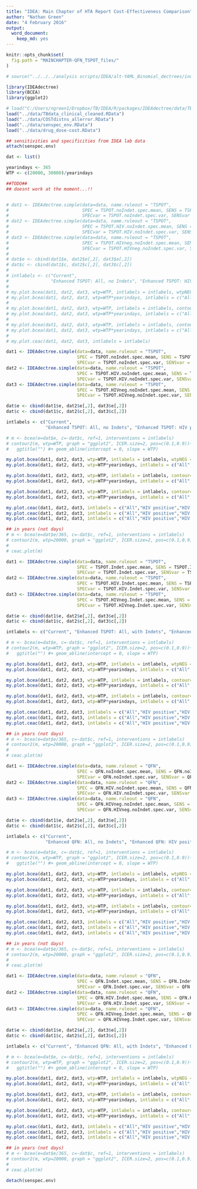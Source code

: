 ```yaml
---
title: "IDEA: Main Chapter of HTA Report Cost-Effectiveness Comparison"
author: "Nathan Green"
date: "4 February 2016"
output: 
  word_document: 
    keep_md: yes
---
```


<!-- README.md is generated from README.Rmd. Please edit that file -->

```r
knitr::opts_chunk$set(
  fig.path = "MAINCHAPTER-QFN_TSPOT_files/"
)
```


```r
# source("../../../analysis scripts/IDEA/alt-YAML_Binomial_dectrees/indiv-dectree-sampling.R")
```


```r

library(IDEAdectree)
library(BCEA)
library(ggplot2)

# load("C:/Users/ngreen1/Dropbox/TB/IDEA/R/packages/IDEAdectree/data/TBdata_clinical_cleaned.RData")
load("../data/TBdata_clinical_cleaned.RData")
load("../data/COSTdistns_allerror.RData")
load("../data/senspec_env.RData")
load("../data/drug_dose-cost.RData")

## sensitivities and specificities from IDEA lab data
attach(senspec.env)

dat <- list()

yearindays <- 365
WTP <- c(20000, 30000)/yearindays

```

```r

##TODO##
## doesnt work at the moment...!!


# dat1 <- IDEAdectree.simple(data=data, name.ruleout = "TSPOT",
#                            SPEC = TSPOT.noIndet.spec.mean, SENS = TSPOT.noIndet.sens.mean, 
#                            SPECvar = TSPOT.noIndet.spec.var, SENSvar = TSPOT.noIndet.sens.var, wholecohortstats = TRUE)
# dat2 <- IDEAdectree.simple(data=data, name.ruleout = "TSPOT",
#                            SPEC = TSPOT.HIV.noIndet.spec.mean, SENS = TSPOT.HIV.noIndet.sens.mean, 
#                            SPECvar = TSPOT.HIV.noIndet.spec.var, SENSvar = TSPOT.HIV.noIndet.sens.var, wholecohortstats = TRUE)
# dat3 <- IDEAdectree.simple(data=data, name.ruleout = "TSPOT",
#                            SPEC = TSPOT.HIVneg.noIndet.spec.mean, SENS = TSPOT.HIVneg.noIndet.sens.mean, 
#                            SPECvar = TSPOT.HIVneg.noIndet.spec.var, SENSvar = TSPOT.HIVneg.noIndet.sens.var, wholecohortstats = TRUE)
# 
# dat$e <- cbind(dat1$e, dat2$e[,2], dat3$e[,2])
# dat$c <- cbind(dat1$c, dat2$c[,2], dat3$c[,2])
# 
# intlabels <- c("Current",
#                "Enhanced TSPOT: All, no Indets", "Enhanced TSPOT: HIV positive, no Indets", "Enhanced TSPOT: HIV negative, no Indets")
# 
# my.plot.bcea(dat1, dat2, dat3, wtp=WTP, intlabels = intlabels, wtpNEG = "Y")
# my.plot.bcea(dat1, dat2, dat3, wtp=WTP*yearindays, intlabels = c("All","HIV positive","HIV negative"), wtpNEG = "Y", SCALEcosts=FALSE, SCALEdays=FALSE, labelLong=FALSE, TITLE="(a)", N=769)
# 
# my.plot.bcea(dat1, dat2, dat3, wtp=WTP, intlabels = intlabels, contour=TRUE, wtpNEG = "Y")
# my.plot.bcea(dat1, dat2, dat3, wtp=WTP*yearindays, intlabels = c("All","HIV positive","HIV negative"), contour=TRUE, wtpNEG = "Y", SCALEcosts=FALSE, SCALEdays=FALSE, labelLong=FALSE, TITLE="(a)", N=769)
# 
# my.plot.bcea(dat1, dat2, dat3, wtp=WTP, intlabels = intlabels, contour=TRUE, LEVELS=0.5, wtpNEG = "Y")
# my.plot.bcea(dat1, dat2, dat3, wtp=WTP*yearindays, intlabels = c("All","HIV positive","HIV negative"), contour=TRUE, LEVELS=0.5, wtpNEG = "Y", SCALEcosts=FALSE, SCALEdays=FALSE, labelLong=FALSE, TITLE="(a)", N=769)
# 
# my.plot.ceac(dat1, dat2, dat3, intlabels = intlabels)
```


```r

dat1 <- IDEAdectree.simple(data=data, name.ruleout = "TSPOT",
                           SPEC = TSPOT.noIndet.spec.mean, SENS = TSPOT.noIndet.sens.mean, 
                           SPECvar = TSPOT.noIndet.spec.var, SENSvar = TSPOT.noIndet.sens.var)
dat2 <- IDEAdectree.simple(data=data, name.ruleout = "TSPOT",
                           SPEC = TSPOT.HIV.noIndet.spec.mean, SENS = TSPOT.HIV.noIndet.sens.mean, 
                           SPECvar = TSPOT.HIV.noIndet.spec.var, SENSvar = TSPOT.HIV.noIndet.sens.var)
dat3 <- IDEAdectree.simple(data=data, name.ruleout = "TSPOT",
                           SPEC = TSPOT.HIVneg.noIndet.spec.mean, SENS = TSPOT.HIVneg.noIndet.sens.mean, 
                           SPECvar = TSPOT.HIVneg.noIndet.spec.var, SENSvar = TSPOT.HIVneg.noIndet.sens.var)

dat$e <- cbind(dat1$e, dat2$e[,2], dat3$e[,2])
dat$c <- cbind(dat1$c, dat2$c[,2], dat3$c[,2])

intlabels <- c("Current",
               "Enhanced TSPOT: All, no Indets", "Enhanced TSPOT: HIV positive, no Indets", "Enhanced TSPOT: HIV negative, no Indets")

# m <- bcea(e=dat$e, c=-dat$c, ref=1, interventions = intlabels)
# contour2(m, wtp=WTP, graph = "ggplot2", ICER.size=2, pos=c(0.1,0.9))+#, xlim=c(-5,5), ylim=c(-200,200)) +
#   ggtitle("") #+ geom_abline(intercept = 0, slope = WTP)

my.plot.bcea(dat1, dat2, dat3, wtp=WTP, intlabels = intlabels, wtpNEG = "Y")
my.plot.bcea(dat1, dat2, dat3, wtp=WTP*yearindays, intlabels = c("All","HIV positive","HIV negative"), wtpNEG = "Y", SCALEcosts=FALSE, SCALEdays=FALSE, labelLong=FALSE, TITLE="(a)", N=769)

my.plot.bcea(dat1, dat2, dat3, wtp=WTP, intlabels = intlabels, contour=TRUE, wtpNEG = "Y")
my.plot.bcea(dat1, dat2, dat3, wtp=WTP*yearindays, intlabels = c("All","HIV positive","HIV negative"), contour=TRUE, wtpNEG = "Y", SCALEcosts=FALSE, SCALEdays=FALSE, labelLong=FALSE, TITLE="(a)", N=769)

my.plot.bcea(dat1, dat2, dat3, wtp=WTP, intlabels = intlabels, contour=TRUE, LEVELS=0.5, wtpNEG = "Y")
my.plot.bcea(dat1, dat2, dat3, wtp=WTP*yearindays, intlabels = c("All","HIV positive","HIV negative"), contour=TRUE, LEVELS=0.5, wtpNEG = "Y", SCALEcosts=FALSE, SCALEdays=FALSE, labelLong=FALSE, TITLE="(a)", N=769)

my.plot.ceac(dat1, dat2, dat3, intlabels = c("All","HIV positive","HIV negative"), labelLong=FALSE, TITLE="(a)")
my.plot.ceac(dat1, dat2, dat3, intlabels = c("All","HIV positive","HIV negative"), labelLong=FALSE, TITLE="(a)", SCALEcosts=FALSE, SCALEdays=FALSE, N=769)
my.plot.ceac(dat1, dat2, dat3, intlabels = c("All","HIV positive","HIV negative"), labelLong=FALSE, TITLE="(a)", SCALEcosts=FALSE, SCALEdays=FALSE, N=769, CI=TRUE)

## in years (not days)
# m <- bcea(e=dat$e/365, c=-dat$c, ref=1, interventions = intlabels)
# contour2(m, wtp=20000, graph = "ggplot2", ICER.size=2, pos=c(0.1,0.9))
# 
# ceac.plot(m)
```


```r

dat1 <- IDEAdectree.simple(data=data, name.ruleout = "TSPOT",
                           SPEC = TSPOT.Indet.spec.mean, SENS = TSPOT.Indet.sens.mean, 
                           SPECvar = TSPOT.Indet.spec.var, SENSvar = TSPOT.Indet.sens.var)
dat2 <- IDEAdectree.simple(data=data, name.ruleout = "TSPOT",
                           SPEC = TSPOT.HIV.Indet.spec.mean, SENS = TSPOT.HIV.Indet.sens.mean, 
                           SPECvar = TSPOT.HIV.Indet.spec.var, SENSvar = TSPOT.HIV.Indet.sens.var)
dat3 <- IDEAdectree.simple(data=data, name.ruleout = "TSPOT",
                           SPEC = TSPOT.HIVneg.Indet.spec.mean, SENS = TSPOT.HIVneg.Indet.sens.mean, 
                           SPECvar = TSPOT.HIVneg.Indet.spec.var, SENSvar = TSPOT.HIVneg.Indet.sens.var)

dat$e <- cbind(dat1$e, dat2$e[,2], dat3$e[,2])
dat$c <- cbind(dat1$c, dat2$c[,2], dat3$c[,2])

intlabels <- c("Current", "Enhanced TSPOT: All, with Indets", "Enhanced TSPOT: HIV positive, with Indets", "Enhanced TSPOT: HIV negative, with Indets")

# m <- bcea(e=dat$e, c=-dat$c, ref=1, interventions = intlabels)
# contour2(m, wtp=WTP, graph = "ggplot2", ICER.size=2, pos=c(0.1,0.9))+#, xlim=c(-5,5), ylim=c(-200,200)) +
#   ggtitle("") #+ geom_abline(intercept = 0, slope = WTP)

my.plot.bcea(dat1, dat2, dat3, wtp=WTP, intlabels = intlabels, wtpNEG = "Y")
my.plot.bcea(dat1, dat2, dat3, wtp=WTP*yearindays, intlabels = c("All","HIV positive","HIV negative"), wtpNEG = "Y", SCALEcosts=FALSE, SCALEdays=FALSE, labelLong=FALSE, TITLE="(b)", N=769)

my.plot.bcea(dat1, dat2, dat3, wtp=WTP, intlabels = intlabels, contour=TRUE, wtpNEG = "Y")
my.plot.bcea(dat1, dat2, dat3, wtp=WTP*yearindays, intlabels = c("All","HIV positive","HIV negative"), contour=TRUE, wtpNEG = "Y", SCALEcosts=FALSE, SCALEdays=FALSE, labelLong=FALSE, TITLE="(b)", N=769)

my.plot.bcea(dat1, dat2, dat3, wtp=WTP, intlabels = intlabels, contour=TRUE, LEVELS=0.5, wtpNEG = "Y")
my.plot.bcea(dat1, dat2, dat3, wtp=WTP*yearindays, intlabels = c("All","HIV positive","HIV negative"), contour=TRUE, LEVELS=0.5, wtpNEG = "Y", SCALEcosts=FALSE, SCALEdays=FALSE, labelLong=FALSE, TITLE="(b)", N=769)

my.plot.ceac(dat1, dat2, dat3, intlabels = c("All","HIV positive","HIV negative"), labelLong=FALSE, TITLE="(b)")
my.plot.ceac(dat1, dat2, dat3, intlabels = c("All","HIV positive","HIV negative"), labelLong=FALSE, TITLE="(b)", SCALEcosts=FALSE, SCALEdays=FALSE, N=769)
my.plot.ceac(dat1, dat2, dat3, intlabels = c("All","HIV positive","HIV negative"), labelLong=FALSE, TITLE="(b)", SCALEcosts=FALSE, SCALEdays=FALSE, N=769, CI=TRUE)

## in years (not days)
# m <- bcea(e=dat$e/365, c=-dat$c, ref=1, interventions = intlabels)
# contour2(m, wtp=20000, graph = "ggplot2", ICER.size=2, pos=c(0.1,0.9))
# 
# ceac.plot(m)
```



```r

dat1 <- IDEAdectree.simple(data=data, name.ruleout = "QFN",
                           SPEC = QFN.noIndet.spec.mean, SENS = QFN.noIndet.sens.mean, 
                           SPECvar = QFN.noIndet.spec.var, SENSvar = QFN.noIndet.sens.var)
dat2 <- IDEAdectree.simple(data=data, name.ruleout = "QFN",
                           SPEC = QFN.HIV.noIndet.spec.mean, SENS = QFN.HIV.noIndet.sens.mean, 
                           SPECvar = QFN.HIV.noIndet.spec.var, SENSvar = QFN.HIV.noIndet.sens.var)
dat3 <- IDEAdectree.simple(data=data, name.ruleout = "QFN",
                           SPEC = QFN.HIVneg.noIndet.spec.mean, SENS = QFN.HIVneg.noIndet.sens.mean, 
                           SPECvar = QFN.HIVneg.noIndet.spec.var, SENSvar = QFN.HIVneg.noIndet.sens.var)

dat$e <- cbind(dat1$e, dat2$e[,2], dat3$e[,2])
dat$c <- cbind(dat1$c, dat2$c[,2], dat3$c[,2])

intlabels <- c("Current",
               "Enhanced QFN: All, no Indets", "Enhanced QFN: HIV positive, no Indets", "Enhanced QFN: HIV negative, no Indets")

# m <- bcea(e=dat$e, c=-dat$c, ref=1, interventions = intlabels)
# contour2(m, wtp=WTP, graph = "ggplot2", ICER.size=2, pos=c(0.1,0.9))+#, xlim=c(-5,5), ylim=c(-200,200)) +
#   ggtitle("") #+ geom_abline(intercept = 0, slope = WTP)

my.plot.bcea(dat1, dat2, dat3, wtp=WTP, intlabels = intlabels, wtpNEG = "Y")
my.plot.bcea(dat1, dat2, dat3, wtp=WTP*yearindays, intlabels = c("All","HIV positive","HIV negative"), wtpNEG = "Y", SCALEcosts=FALSE, SCALEdays=FALSE, labelLong=FALSE, TITLE="(c)", N=769)

my.plot.bcea(dat1, dat2, dat3, wtp=WTP, intlabels = intlabels, contour=TRUE, wtpNEG = "Y")
my.plot.bcea(dat1, dat2, dat3, wtp=WTP*yearindays, intlabels = c("All","HIV positive","HIV negative"), contour=TRUE, wtpNEG = "Y", SCALEcosts=FALSE, SCALEdays=FALSE, labelLong=FALSE, TITLE="(c)", N=769)

my.plot.bcea(dat1, dat2, dat3, wtp=WTP, intlabels = intlabels, contour=TRUE, LEVELS=0.5, wtpNEG = "Y")
my.plot.bcea(dat1, dat2, dat3, wtp=WTP*yearindays, intlabels = c("All","HIV positive","HIV negative"), contour=TRUE, LEVELS=0.5, wtpNEG = "Y", SCALEcosts=FALSE, SCALEdays=FALSE, labelLong=FALSE, TITLE="(c)", N=769)

my.plot.ceac(dat1, dat2, dat3, intlabels = c("All","HIV positive","HIV negative"), labelLong=FALSE, TITLE="(c)")
my.plot.ceac(dat1, dat2, dat3, intlabels = c("All","HIV positive","HIV negative"), labelLong=FALSE, TITLE="(c)", SCALEcosts=FALSE, SCALEdays=FALSE, N=769)
my.plot.ceac(dat1, dat2, dat3, intlabels = c("All","HIV positive","HIV negative"), labelLong=FALSE, TITLE="(c)", SCALEcosts=FALSE, SCALEdays=FALSE, N=769, CI=TRUE)

## in years (not days)
# m <- bcea(e=dat$e/365, c=-dat$c, ref=1, interventions = intlabels)
# contour2(m, wtp=20000, graph = "ggplot2", ICER.size=2, pos=c(0.1,0.9))
# 
# ceac.plot(m)
```


```r

dat1 <- IDEAdectree.simple(data=data, name.ruleout = "QFN",
                           SPEC = QFN.Indet.spec.mean, SENS = QFN.Indet.sens.mean, 
                           SPECvar = QFN.Indet.spec.var, SENSvar = QFN.Indet.sens.var)
dat2 <- IDEAdectree.simple(data=data, name.ruleout = "QFN",
                           SPEC = QFN.HIV.Indet.spec.mean, SENS = QFN.HIV.Indet.sens.mean, 
                           SPECvar = QFN.HIV.Indet.spec.var, SENSvar = QFN.HIV.Indet.sens.var)
dat3 <- IDEAdectree.simple(data=data, name.ruleout = "QFN",
                           SPEC = QFN.HIVneg.Indet.spec.mean, SENS = QFN.HIVneg.Indet.sens.mean, 
                           SPECvar = QFN.HIVneg.Indet.spec.var, SENSvar = QFN.HIVneg.Indet.sens.var)

dat$e <- cbind(dat1$e, dat2$e[,2], dat3$e[,2])
dat$c <- cbind(dat1$c, dat2$c[,2], dat3$c[,2])

intlabels <- c("Current", "Enhanced QFN: All, with Indets", "Enhanced QFN: HIV positive, with Indets", "Enhanced QFN: HIV negative, with Indets")

# m <- bcea(e=dat$e, c=-dat$c, ref=1, interventions = intlabels)
# contour2(m, wtp=WTP, graph = "ggplot2", ICER.size=2, pos=c(0.1,0.9))+#, xlim=c(-5,5), ylim=c(-200,200)) +
#   ggtitle("") #+ geom_abline(intercept = 0, slope = WTP)

my.plot.bcea(dat1, dat2, dat3, wtp=WTP, intlabels = intlabels, wtpNEG = "Y")
my.plot.bcea(dat1, dat2, dat3, wtp=WTP*yearindays, intlabels = c("All","HIV positive","HIV negative"), wtpNEG = "Y", SCALEcosts=FALSE, SCALEdays=FALSE, labelLong=FALSE, TITLE="(d)", N=769)

my.plot.bcea(dat1, dat2, dat3, wtp=WTP, intlabels = intlabels, contour=TRUE, wtpNEG = "Y")
my.plot.bcea(dat1, dat2, dat3, wtp=WTP*yearindays, intlabels = c("All","HIV positive","HIV negative"), contour=TRUE, wtpNEG = "Y", SCALEcosts=FALSE, SCALEdays=FALSE, labelLong=FALSE, TITLE="(d)", N=769)

my.plot.bcea(dat1, dat2, dat3, wtp=WTP, intlabels = intlabels, contour=TRUE, LEVELS=0.5, wtpNEG = "Y")
my.plot.bcea(dat1, dat2, dat3, wtp=WTP*yearindays, intlabels = c("All","HIV positive","HIV negative"), contour=TRUE, LEVELS=0.5, wtpNEG = "Y", SCALEcosts=FALSE, SCALEdays=FALSE, labelLong=FALSE, TITLE="(d)", N=769)

my.plot.ceac(dat1, dat2, dat3, intlabels = c("All","HIV positive","HIV negative"), labelLong=FALSE, TITLE="(d)")
my.plot.ceac(dat1, dat2, dat3, intlabels = c("All","HIV positive","HIV negative"), labelLong=FALSE, TITLE="(d)", SCALEcosts=FALSE, SCALEdays=FALSE, N=769)
my.plot.ceac(dat1, dat2, dat3, intlabels = c("All","HIV positive","HIV negative"), labelLong=FALSE, TITLE="(d)", SCALEcosts=FALSE, SCALEdays=FALSE, N=769, CI=TRUE)

## in years (not days)
# m <- bcea(e=dat$e/365, c=-dat$c, ref=1, interventions = intlabels)
# contour2(m, wtp=20000, graph = "ggplot2", ICER.size=2, pos=c(0.1,0.9))
# 
# ceac.plot(m)
```


```r
detach(senspec.env)
```


